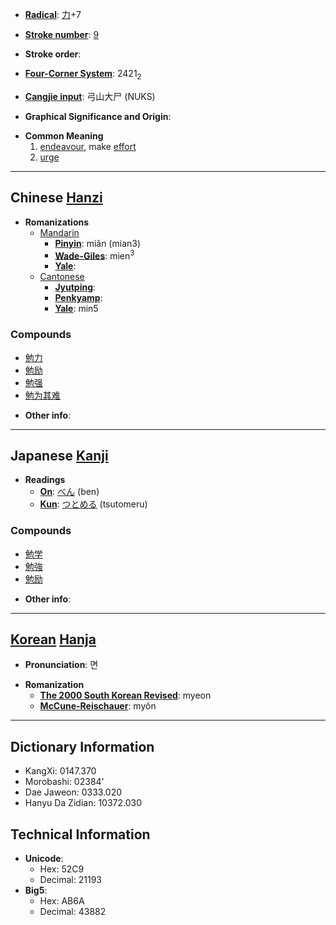 * '''[[Wiktionary:Chinese radical index| Radical]]''': [[Wiktionary:Chinese radical index 力|力]]+7

* '''[[Wiktionary:Chinese total strokes index|Stroke number]]''': [[Wiktionary:Chinese total strokes index 9|9]]

* '''Stroke order''': 

* '''[[Wiktionary:Chinese four corner index|Four-Corner System]]''': 2421<sub>2</sub>

* '''[[Wiktionary:Chinese Cangjie index|Cangjie input]]''': 弓山大尸 (NUKS)

* '''Graphical Significance and Origin''': 

* '''Common Meaning'''
*# [[endeavour]], make [[effort]]
*# [[urge]]


----

== Chinese [[Hanzi]] ==

* '''Romanizations'''
** [[Mandarin]]
*** '''[[Pinyin]]''': miǎn (mian3)
*** '''[[Wade-Giles]]''': mien<sup>3</sup>
*** '''[[Yale]]''': 
**[[Cantonese]]
***'''[[Jyutping]]''':
***'''[[Penkyamp]]''': 
***'''[[Yale]]''': min5

===Compounds===
*[[勉力]]
*[[勉励]]
*[[勉强]]
*[[勉为其难]]

* '''Other info''': 

----

== Japanese [[Kanji]] ==

* '''Readings'''
** '''[[On]]''': [[べん]] (ben)
** '''[[Kun]]''': [[つとめる]] (tsutomeru)

===Compounds===
*[[勉学]]
*[[勉強]]
*[[勉励]]

* '''Other info''':  

----

== [[Korean]] [[Hanja]] ==

* '''Pronunciation''': 면

* '''Romanization'''
** '''[[The 2000 South Korean Revised Romanization|The 2000 South Korean Revised]]''': myeon
** '''[[McCune-Reischauer]]''': myŏn

----

== Dictionary Information ==

* KangXi: 0147.370
* Morobashi: 02384'
* Dae Jaweon: 0333.020
* Hanyu Da Zidian: 10372.030

== Technical Information ==

* '''Unicode''':
** Hex: 52C9
** Decimal: 21193
* '''Big5''':
** Hex: AB6A
** Decimal: 43882